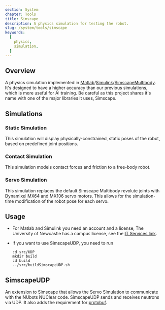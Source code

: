 ```yaml
---
section: System
chapter: Tools
title: Simscape
description: A physics simulation for testing the robot.
slug: /system/tools/simscape
keywords:
  [
    physics,
    simulation,
  ]
---
```


## Overview

A physics simulation implemented in [Matlab](https://au.mathworks.com/products/matlab.html)/[Simulink](https://au.mathworks.com/products/simulink.html)/[SimscapeMultibody](https://au.mathworks.com/products/simmechanics.html). It's designed to have a higher accuracy than our previous simulations, which is more useful for AI training. Be careful as this project shares it's name with one of the major libraries it uses, Simscape.

## Simulations

### Static Simulation

This simulation will display physically-constrained, static poses of the robot, based on predefined joint positions.

### Contact Simulation

This simulation models contact forces and friction to a free-body robot.

### Servo Simulation

This simulation replaces the default Simscape Multibody revolute joints with Dynamixel MX64 and MX106 servo motors. This allows for the simulation-time modification of the robot pose for each servo.

## Usage

* For Matlab and Simulink you need an account and a license, The University of Newcastle has a campus license, see the [IT Services link](https://www.newcastle.edu.au/current-students/support/it/software-and-tools#table14022). 

* If you want to use SimscapeUDP, you need to run
    ```
    cd src/UDP
    mkdir build
    cd build
    ../src/buildSimscapeUDP.sh
    ```

## SimscapeUDP

An extension to Simscape that allows the Servo Simulation to communicate with the NUbots NUClear code. SimscapeUDP sends and receives neutrons via UDP. It also adds the requirement for [protobuf](https://developers.google.com/protocol-buffers).